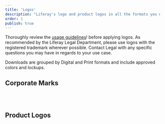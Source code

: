 ```yaml
---
title: 'Logos'
description: "Liferay's logo and product logos in all the formats you need."
order: 1
publish: true
---
```



Thoroughly review the [usage guidelines](/blueprints/guidelines/logo-usage)! before applying logos. As recommended by the Liferay Legal Department, please use logos with the registered trademark wherever possible. Contact Legal with any specific questions you may have in regards to your use case.

Downloads are grouped by Digital and Print formats and include approved colors and lockups.

## Corporate Marks

<Grid variant="smallCards">
	<CardAsset
		title="Liferay Logo"
		preview="/images/logos/liferay-logo.png"
		cta="Open in Google Drive"
		link="https://drive.google.com/drive/folders/1Dhx0NxPdxQGCDeWqwKtkStfcL3hEyUhj"
	/>
	<CardAsset
		title="Liferay Waffle"
		preview="/images/logos/liferay-waffle.png"
		cta="Open in Google Drive"
		link="https://drive.google.com/drive/folders/1n_N-PVcWjMfzTWr3XRgxc-yVBSsHTznP"
	/>
</Grid>

<br />
<br />

## Product Logos

<Grid variant="smallCards">
	<CardAsset
		title="DXP"
		preview="/images/logos/liferay-dxp.png"
		cta="Open in Google Drive"
		link="https://drive.google.com/drive/folders/1jBcvDVnrhRbrnv-UGN6EQcCGubBEq0yZ"
	/>
	<CardAsset
		title="DXP Cloud"
		preview="/images/logos/liferay-dxp-cloud.png"
		cta="Open in Google Drive"
		link="https://drive.google.com/drive/folders/1oHKlcXs0vlmp_dqnKF2oZkyxbjtgOVN7"
	/>
	<CardAsset
		title="Commerce"
		preview="/images/logos/liferay-commerce.png"
		cta="Open in Google Drive"
		link="https://drive.google.com/drive/folders/1ohs_UzyR7Kv8yAA_n4RLVxVzvgPKyma2"
	/>
	<CardAsset
		title="Analytics Cloud"
		preview="/images/logos/liferay-analytics-cloud.png"
		cta="Open in Google Drive"
		link="https://drive.google.com/drive/folders/1pLEXppysZG5PfjZ2CSydvQPrZn8xg3jt"
	/>
</Grid>

<br />
<br />
